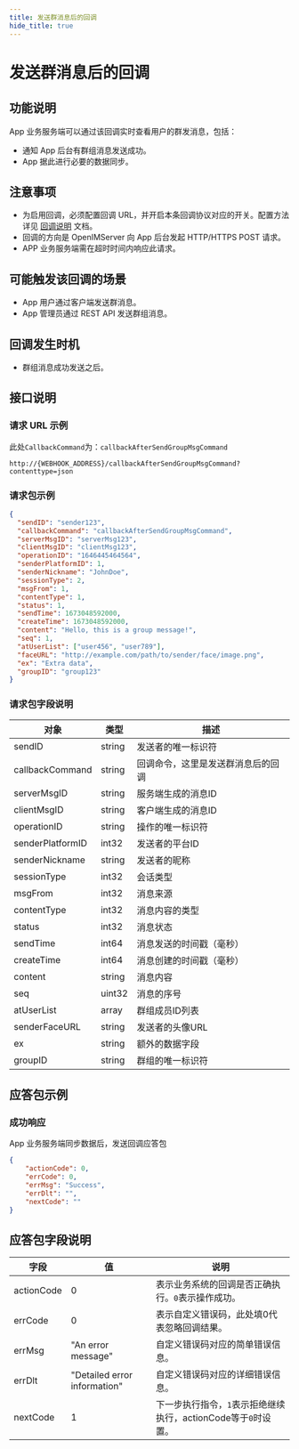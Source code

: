```yaml
---
title: 发送群消息后的回调
hide_title: true
---
```


# 发送群消息后的回调

## 功能说明
App 业务服务端可以通过该回调实时查看用户的群发消息，包括：
- 通知 App 后台有群组消息发送成功。
- App 据此进行必要的数据同步。

## 注意事项
- 为启用回调，必须配置回调 URL，并开启本条回调协议对应的开关。配置方法详见 [回调说明](../introduction) 文档。
- 回调的方向是 OpenIMServer 向 App 后台发起 HTTP/HTTPS POST 请求。
- APP 业务服务端需在超时时间内响应此请求。

## 可能触发该回调的场景
- App 用户通过客户端发送群消息。
- App 管理员通过 REST API 发送群组消息。


## 回调发生时机
- 群组消息成功发送之后。

## 接口说明

### 请求 URL 示例
此处`CallbackCommand`为：`callbackAfterSendGroupMsgCommand`
```plaintext
http://{WEBHOOK_ADDRESS}/callbackAfterSendGroupMsgCommand?contenttype=json
```

### 请求包示例
```json
{
  "sendID": "sender123",
  "callbackCommand": "callbackAfterSendGroupMsgCommand",
  "serverMsgID": "serverMsg123",
  "clientMsgID": "clientMsg123",
  "operationID": "1646445464564",
  "senderPlatformID": 1,
  "senderNickname": "JohnDoe",
  "sessionType": 2,
  "msgFrom": 1,
  "contentType": 1,
  "status": 1,
  "sendTime": 1673048592000,
  "createTime": 1673048592000,
  "content": "Hello, this is a group message!",
  "seq": 1,
  "atUserList": ["user456", "user789"],
  "faceURL": "http://example.com/path/to/sender/face/image.png",
  "ex": "Extra data",
  "groupID": "group123"
}
```


### 请求包字段说明

| 对象             | 类型   | 描述                               |
| ---------------- | ------ | ---------------------------------- |
| sendID           | string | 发送者的唯一标识符                 |
| callbackCommand  | string | 回调命令，这里是发送群消息后的回调 |
| serverMsgID      | string | 服务端生成的消息ID                 |
| clientMsgID      | string | 客户端生成的消息ID                 |
| operationID      | string | 操作的唯一标识符                   |
| senderPlatformID | int32  | 发送者的平台ID                     |
| senderNickname   | string | 发送者的昵称                       |
| sessionType      | int32  | 会话类型                           |
| msgFrom          | int32  | 消息来源                           |
| contentType      | int32  | 消息内容的类型                     |
| status           | int32  | 消息状态                           |
| sendTime         | int64  | 消息发送的时间戳（毫秒）           |
| createTime       | int64  | 消息创建的时间戳（毫秒）           |
| content          | string | 消息内容                           |
| seq              | uint32 | 消息的序号                         |
| atUserList       | array  | 群组成员ID列表                     |
| senderFaceURL    | string | 发送者的头像URL                    |
| ex               | string | 额外的数据字段                     |
| groupID          | string | 群组的唯一标识符                   |

## 应答包示例

### 成功响应
App 业务服务端同步数据后，发送回调应答包
```json
{
    "actionCode": 0,
    "errCode": 0,
    "errMsg": "Success",
    "errDlt": "",
    "nextCode": ""
}
```


## 应答包字段说明
| 字段         | 值                           | 说明                                       |
|-------------|------------------------------|------------------------------------------|
| actionCode  | 0                            | 表示业务系统的回调是否正确执行。`0`表示操作成功。     |
| errCode     | 0                            | 表示自定义错误码，此处填0代表忽略回调结果。|
| errMsg      | "An error message"           | 自定义错误码对应的简单错误信息。|
| errDlt      | "Detailed error information" | 自定义错误码对应的详细错误信息。|
| nextCode    | 1                            | 下一步执行指令，`1`表示拒绝继续执行，actionCode等于`0`时设置。|

